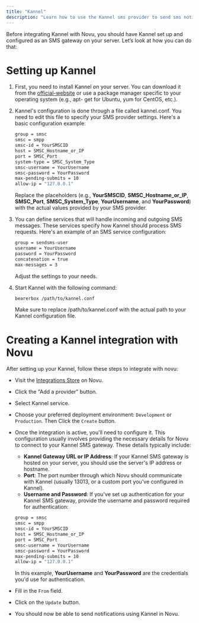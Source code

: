 ```yaml
---
title: "Kannel"
description: "Learn how to use the Kannel sms provider to send sms notifications using Novu"
---
```


Before integrating Kannel with Novu, you should have Kannel set up and configured as an SMS gateway on your server. Let’s look at how you can do that:

# Setting up Kannel

1. First, you need to install Kannel on your server. You can download it from the [official-website](https://www.kannel.org/download.shtml) or use a package manager specific to your operating system (e.g., apt-
   get for Ubuntu, yum for CentOS, etc.).
2. Kannel's configuration is done through a file called kannel.conf. You need to edit this file to specify your SMS provider settings. Here's a basic configuration example:

   ```bash
   group = smsc
   smsc = smpp
   smsc-id = YourSMSCID
   host = SMSC_Hostname_or_IP
   port = SMSC_Port
   system-type = SMSC_System_Type
   smsc-username = YourUsername
   smsc-password = YourPassword
   max-pending-submits = 10
   allow-ip = "127.0.0.1"
   ```

   Replace the placeholders (e.g., **YourSMSCID**, **SMSC_Hostname_or_IP**, **SMSC_Port**, **SMSC_System_Type**, **YourUsername**, and **YourPassword**) with the actual values provided by your SMS provider.

3. You can define services that will handle incoming and outgoing SMS messages. These services specify how Kannel should process SMS requests. Here's an example of an SMS service configuration:

   ```bash
   group = sendsms-user
   username = YourUsername
   password = YourPassword
   concatenation = true
   max-messages = 3
   ```

   Adjust the settings to your needs.

4. Start Kannel with the following command:

   ```bash
   bearerbox /path/to/kannel.conf
   ```

   Make sure to replace /path/to/kannel.conf with the actual path to your Kannel configuration file.

# Creating a Kannel integration with Novu

After setting up your Kannel, follow these steps to integrate with novu:

- Visit the [Integrations Store](https://web.novu.co/integrations?utm_campaign=docs-sms-kannel) on Novu.
- Click the "Add a provider" button.
- Select Kannel service.
- Choose your preferred deployment environment: `Development` or `Production`. Then Click the `Create` button.
- Once the integration is active, you'll need to configure it. This configuration usually involves providing the necessary details for Novu to connect to your Kannel SMS gateway. These details typically include:

  - **Kannel Gateway URL or IP Address**: If your Kannel SMS gateway is hosted on your server, you should use the server's IP address or hostname.
  - **Port**: The port number through which Novu should communicate with Kannel (usually 13013, or a custom port you've configured in Kannel).
  - **Username and Password**: If you've set up authentication for your Kannel SMS gateway, provide the username and password required for authentication:

  ```bash
  group = smsc
  smsc = smpp
  smsc-id = YourSMSCID
  host = SMSC_Hostname_or_IP
  port = SMSC_Port
  smsc-username = YourUsername
  smsc-password = YourPassword
  max-pending-submits = 10
  allow-ip = "127.0.0.1"
  ```

  In this example, **YourUsername** and **YourPassword** are the credentials you'd use for authentication.

- Fill in the `From` field.
- Click on the `Update` button.
- You should now be able to send notifications using Kannel in Novu.
